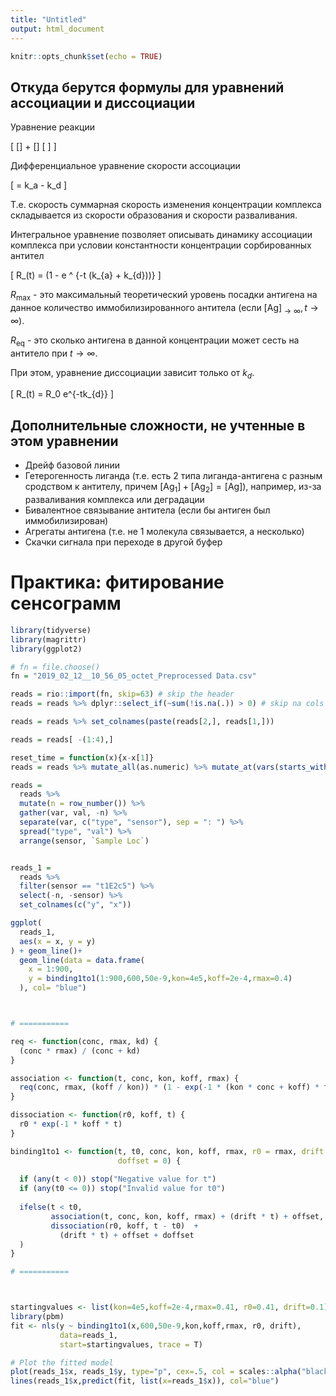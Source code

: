 ```yaml
---
title: "Untitled"
output: html_document
---
```


```r
knitr::opts_chunk$set(echo = TRUE)
```

## Откуда берутся формулы для уравнений ассоциации и диссоциации

Уравнение реакции

\[
[\text{Ab}] + [\text{Ag}] \underset{k_d}{\overset{k_a}{\rightleftharpoons}} [\text{Ab}\ \text{Ag}]
\]


Дифференциальное уравнение скорости ассоциации

\[
\frac{d[\text{Ab}\ \text{Ag}]}{dt} = k_a \cdot [\text{Ab}] \cdot [\text{Ag}] - k_d \cdot [\text{Ab}\ \text{Ag}]
\]

Т.е. скорость суммарная скорость изменения концентрации комплекса складывается из скорости образования и скорости разваливания.

Интегральное уравнение позволяет описывать динамику ассоциации комплекса при условии константности концентрации сорбированных антител

\[
R_\text{association}(t) = \underset{R_\text{eq}}{\underbrace{\frac{[\text{Ag}] \cdot R_\text{max}}{[\text{Ag}] + \frac{k_{d}}{k_{a}})}}}  \cdot (1 - e ^ {-t \cdot (k_{a} \cdot [\text{Ag}] + k_{d}))}
\]

$R_\text{max}$ - это максимальный теоретический уровень посадки антигена на данное количество иммобилизированного антитела (если $[\text{Ag}]_{\to \infty}, t \to \infty$).

$R_\text{eq}$ - это сколько антигена в данной концентрации может сесть на антитело при $t \to \infty$.



При этом, уравнение диссоциации зависит только от $k_d$.

\[
R_\text{dissociation}(t) = R_0 \cdot e^{-t\cdot k_{d}}
\]


## Дополнительные сложности, не учтенные в этом уравнении

* Дрейф базовой линии
* Гетерогенность лиганда (т.е. есть 2 типа лиганда-антигена с разным сродством к антителу, причем $[\text{Ag}_1]+[\text{Ag}_2]=[\text{Ag}]$), например, из-за разваливания комплекса или деградации
* Бивалентное связывание антитела (если бы антиген был иммобилизирован)
* Агрегаты антигена (т.е. не 1 молекула связывается, а несколько)
* Скачки сигнала при переходе в другой буфер

# Практика: фитирование сенсограмм 

```r
library(tidyverse)
library(magrittr)
library(ggplot2)

# fn = file.choose()
fn = "2019_02_12__10_56_05_octet_Preprocessed Data.csv"

reads = rio::import(fn, skip=63) # skip the header
reads = reads %>% dplyr::select_if(~sum(!is.na(.)) > 0) # skip na cols

reads = reads %>% set_colnames(paste(reads[2,], reads[1,]))

reads = reads[ -(1:4),]

reset_time = function(x){x-x[1]}
reads = reads %>% mutate_all(as.numeric) %>% mutate_at(vars(starts_with("Sample Loc")), funs(reset_time))

reads = 
  reads %>% 
  mutate(n = row_number()) %>% 
  gather(var, val, -n) %>% 
  separate(var, c("type", "sensor"), sep = ": ") %>% 
  spread("type", "val") %>%
  arrange(sensor, `Sample Loc`) 


reads_1 = 
  reads %>% 
  filter(sensor == "t1E2c5") %>% 
  select(-n, -sensor) %>% 
  set_colnames(c("y", "x"))

ggplot(
  reads_1,
  aes(x = x, y = y)
) + geom_line()+
  geom_line(data = data.frame(
    x = 1:900,
    y = binding1to1(1:900,600,50e-9,kon=4e5,koff=2e-4,rmax=0.4)
  ), col= "blue")



# ===========

req <- function(conc, rmax, kd) {
  (conc * rmax) / (conc + kd)
}

association <- function(t, conc, kon, koff, rmax) {
  req(conc, rmax, (koff / kon)) * (1 - exp(-1 * (kon * conc + koff) * t))
}

dissociation <- function(r0, koff, t) {
  r0 * exp(-1 * koff * t)
}

binding1to1 <- function(t, t0, conc, kon, koff, rmax, r0 = rmax, drift = 0, offset = 0,
                        doffset = 0) {
  
  if (any(t < 0)) stop("Negative value for t")
  if (any(t0 <= 0)) stop("Invalid value for t0")
  
  ifelse(t < t0,
         association(t, conc, kon, koff, rmax) + (drift * t) + offset,
         dissociation(r0, koff, t - t0)  +
           (drift * t) + offset + doffset
  )
}

# ===========



startingvalues <- list(kon=4e5,koff=2e-4,rmax=0.41, r0=0.41, drift=0.1)
library(pbm)
fit <- nls(y ~ binding1to1(x,600,50e-9,kon,koff,rmax, r0, drift),
           data=reads_1,
           start=startingvalues, trace = T)

# Plot the fitted model
plot(reads_1$x, reads_1$y, type="p", cex=.5, col = scales::alpha("black", .1))
lines(reads_1$x,predict(fit, list(x=reads_1$x)), col="blue")
```